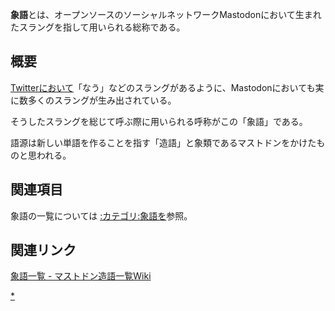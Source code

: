 {{Infobox word
| Name          = <ruby>象語<rt>ぞうご</rt></ruby>
| Hinshi        = 名詞
| Hatsu         = 不明
}}'''象語'''とは、オープンソースのソーシャルネットワークMastodonにおいて生まれたスラングを指して用いられる総称である。

== 概要 ==
[[Twitter]]において「なう」などのスラングがあるように、Mastodonにおいても実に数多くのスラングが生み出されている。

そうしたスラングを総じて呼ぶ際に用いられる呼称がこの「象語」である。

語源は新しい単語を作ることを指す「造語」と象類であるマストドンをかけたものと思われる。

== 関連項目 ==
象語の一覧については<!-- [[象語一覧]] -->[[:カテゴリ:象語]]を参照。

== 関連リンク ==
[http://wikiwiki.jp/mstdn/?%BE%DD%B8%EC%B0%EC%CD%F7 象語一覧 - マストドン造語一覧Wiki]

{{DEFAULTSORT:そうこ}}
[[Category:象語|*]]